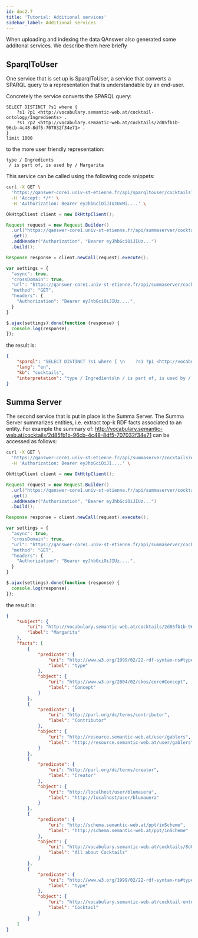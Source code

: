 ```yaml
---
id: doc2.7
title: 'Tutorial: Additional services'
sidebar_label: Additional services
---
```


When uploading and indexing the data QAnswer also generated some additonal services. 
We describe them here briefly  

## SparqlToUser

One service that is set up is SparqlToUser, a service that converts a SPARQL query to
a representation that is understandable by an end-user.

Concretely the service converts the SPARQL query:

```sparql 
SELECT DISTINCT ?s1 where { 
    ?s1 ?p1 <http://vocabulary.semantic-web.at/cocktail-ontology/Ingredients> .
    ?s1 ?p2 <http://vocabulary.semantic-web.at/cocktails/2d85fb1b-96cb-4c48-8df5-707032f34e71> . 
}
limit 1000
```
 
to the more user friendly representation:

```
type / Ingredients
 / is part of, is used by / Margarita
```

This service can be called using the following code snippets:

<Tabs>
<TabItem value='bash' label='cURL' default>

```bash
curl -X GET \
  'https://qanswer-core1.univ-st-etienne.fr/api/sparqltouser/cocktails?sparql=SELECT%20DISTINCT%20?s1%20where%20{%20%0A%20%20%20%20?s1%20?p1%20%3Chttp://vocabulary.semantic-web.at/cocktail-ontology/Ingredients%3E%20.%0A%20%20%20%20?s1%20?p2%20%3Chttp://vocabulary.semantic-web.at/cocktails/2d85fb1b-96cb-4c48-8df5-707032f34e71%3E%20.%20%0A}%0Alimit%201000&lang=en' \
  -H 'Accept: */*' \
  -H 'Authorization: Bearer eyJhbGciOiJIUzUxMi....' \
```

</TabItem>

<TabItem value='java' label='Java'>

```java 
OkHttpClient client = new OkHttpClient();

Request request = new Request.Builder()
  .url("https://qanswer-core1.univ-st-etienne.fr/api/summaserver/cocktails?entity=http://vocabulary.semantic-web.at/cocktails/2d85fb1b-96cb-4c48-8df5-707032f34e71&topk=5&language=en")
  .get()
  .addHeader("Authorization", "Bearer eyJhbGciOiJIUz...")
  .build();

Response response = client.newCall(request).execute();
```

</TabItem>

<TabItem value='js' label='JavaScript'>

```js
var settings = {
  "async": true,
  "crossDomain": true,
  "url": "https://qanswer-core1.univ-st-etienne.fr/api/summaserver/cocktails?entity=http://vocabulary.semantic-web.at/cocktails/2d85fb1b-96cb-4c48-8df5-707032f34e71&topk=5&language=en",
  "method": "GET",
  "headers": {
    "Authorization": "Bearer eyJhbGciOiJIUz....",
  }
}

$.ajax(settings).done(function (response) {
  console.log(response);
});
```

</TabItem>
</Tabs>

the result is:

```json
{
    "sparql": "SELECT DISTINCT ?s1 where { \n    ?s1 ?p1 <http://vocabulary.semantic-web.at/cocktail-ontology/Ingredients> .\n    ?s1 ?p2 <http://vocabulary.semantic-web.at/cocktails/2d85fb1b-96cb-4c48-8df5-707032f34e71> . \n}\nlimit 1000",
    "lang": "en",
    "kb": "cocktails",
    "interpretation": "type / Ingredients\n / is part of, is used by / Margarita"
}
```

## Summa Server

The second service that is put in place is the Summa Server. The Summa Server summarizes 
entities, i.e. extract top-k RDF facts associated to an entity. For example the summary of:
 http://vocabulary.semantic-web.at/cocktails/2d85fb1b-96cb-4c48-8df5-707032f34e71
can be accessed as follows:

<Tabs>
<TabItem value='bash' label='cURL' default>

```bash
curl -X GET \
  'https://qanswer-core1.univ-st-etienne.fr/api/summaserver/cocktails?entity=http://vocabulary.semantic-web.at/cocktails/2d85fb1b-96cb-4c48-8df5-707032f34e71&topk=5&language=en' \
  -H 'Authorization: Bearer eyJhbGciOiJI....' \
```

</TabItem>

<TabItem value='java' label='Java'>

```java
OkHttpClient client = new OkHttpClient();

Request request = new Request.Builder()
  .url("https://qanswer-core1.univ-st-etienne.fr/api/summaserver/cocktails?entity=http://vocabulary.semantic-web.at/cocktails/2d85fb1b-96cb-4c48-8df5-707032f34e71&topk=5&language=en")
  .get()
  .addHeader("Authorization", "Bearer eyJhbGciOiJIUz...")
  .build();

Response response = client.newCall(request).execute();
```

</TabItem>

<TabItem value='js' label='JavaScript'>

```js
var settings = {
  "async": true,
  "crossDomain": true,
  "url": "https://qanswer-core1.univ-st-etienne.fr/api/summaserver/cocktails?entity=http://vocabulary.semantic-web.at/cocktails/2d85fb1b-96cb-4c48-8df5-707032f34e71&topk=5&language=en",
  "method": "GET",
  "headers": {
    "Authorization": "Bearer eyJhbGciOiJIUz....",
  }
}

$.ajax(settings).done(function (response) {
  console.log(response);
});
```

</TabItem>
</Tabs>


the result is:

```json
{
    "subject": {
        "uri": "http://vocabulary.semantic-web.at/cocktails/2d85fb1b-96cb-4c48-8df5-707032f34e71",
        "label": "Margarita"
    },
    "facts": [
        {
            "predicate": {
                "uri": "http://www.w3.org/1999/02/22-rdf-syntax-ns#type",
                "label": "type"
            },
            "object": {
                "uri": "http://www.w3.org/2004/02/skos/core#Concept",
                "label": "Concept"
            }
        },
        {
            "predicate": {
                "uri": "http://purl.org/dc/terms/contributor",
                "label": "Contributor"
            },
            "object": {
                "uri": "http://resource.semantic-web.at/user/gablers",
                "label": "http://resource.semantic-web.at/user/gablers"
            }
        },
        {
            "predicate": {
                "uri": "http://purl.org/dc/terms/creator",
                "label": "Creator"
            },
            "object": {
                "uri": "http://localhost/user/blumauera",
                "label": "http://localhost/user/blumauera"
            }
        },
        {
            "predicate": {
                "uri": "http://schema.semantic-web.at/ppt/inScheme",
                "label": "http://schema.semantic-web.at/ppt/inScheme"
            },
            "object": {
                "uri": "http://vocabulary.semantic-web.at/cocktails/8d052dfc-44bf-4985-8ce3-4564570a161b",
                "label": "All about Cocktails"
            }
        },
        {
            "predicate": {
                "uri": "http://www.w3.org/1999/02/22-rdf-syntax-ns#type",
                "label": "type"
            },
            "object": {
                "uri": "http://vocabulary.semantic-web.at/cocktail-ontology/Cocktail",
                "label": "Cocktail"
            }
        }
    ]
}
```


